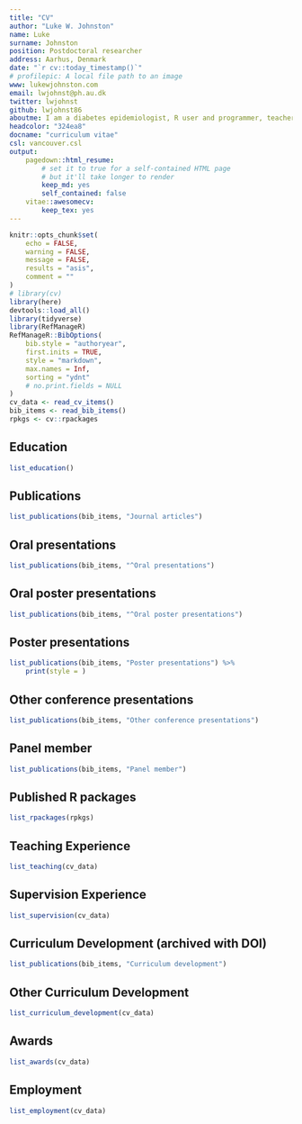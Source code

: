 ```yaml
---
title: "CV"
author: "Luke W. Johnston"
name: Luke
surname: Johnston
position: Postdoctoral researcher
address: Aarhus, Denmark
date: "`r cv::today_timestamp()`"
# profilepic: A local file path to an image
www: lukewjohnston.com
email: lwjohnst@ph.au.dk
twitter: lwjohnst
github: lwjohnst86
aboutme: I am a diabetes epidemiologist, R user and programmer, teacher of modern data analysis skills, and open science advocate.
headcolor: "324ea8"
docname: "curriculum vitae"
csl: vancouver.csl
output:
    pagedown::html_resume:
        # set it to true for a self-contained HTML page 
        # but it'll take longer to render
        keep_md: yes
        self_contained: false
    vitae::awesomecv: 
        keep_tex: yes
---
```


```r
knitr::opts_chunk$set(
    echo = FALSE,
    warning = FALSE,
    message = FALSE,
    results = "asis",
    comment = ""
)
# library(cv)
library(here)
devtools::load_all()
library(tidyverse)
library(RefManageR)
RefManageR::BibOptions(
    bib.style = "authoryear",
    first.inits = TRUE,
    style = "markdown",
    max.names = Inf,
    sorting = "ydnt"
    # no.print.fields = NULL
)
cv_data <- read_cv_items() 
bib_items <- read_bib_items() 
rpkgs <- cv::rpackages
```

## Education {data-icon=graduation-cap data-concise=true}

```r
list_education()
```

## Publications {data-icon=file-alt}

```r
list_publications(bib_items, "Journal articles")
```

## Oral presentations

```r
list_publications(bib_items, "^Oral presentations")
```

## Oral poster presentations

```r
list_publications(bib_items, "^Oral poster presentations")
```

## Poster presentations

```r
list_publications(bib_items, "Poster presentations") %>% 
    print(style = )
```

## Other conference presentations

```r
list_publications(bib_items, "Other conference presentations")
```

## Panel member

```r
list_publications(bib_items, "Panel member")
```

## Published R packages {data-icon=laptop-code}

```r
list_rpackages(rpkgs) 
```

## Teaching Experience {data-icon=chalkboard-teacher}

```r
list_teaching(cv_data)
```

## Supervision Experience {data-icon=hands-helping}

```r
list_supervision(cv_data)
```

## Curriculum Development (archived with DOI) {data-icon=university}

```r
list_publications(bib_items, "Curriculum development")
```

## Other Curriculum Development {data-icon=university}

```r
list_curriculum_development(cv_data)
```

## Awards {data-icon=trophy}

```r
list_awards(cv_data)
```

## Employment {data-icon=suitcase}

```r
list_employment(cv_data)
```

